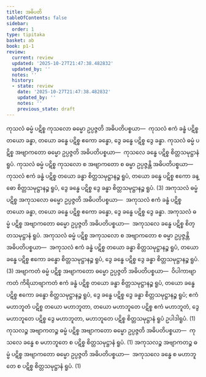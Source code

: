 ```yaml
---
title: အဓိပတိ
tableOfContents: false
sidebar:
  order: 1
type: tipitaka
basket: ab
book: p1-1
review:
  current: review
  updated: '2025-10-27T21:47:38.482832'
  updated_by: ''
  notes: ''
  history:
  - state: review
    date: '2025-10-27T21:47:38.482832'
    updated_by: ''
    notes: ''
    previous_state: draft
---
```



<ReviewStatus review={frontmatter.review} showDetails={true} />

<HypothesisAnnotation frontmatter={frontmatter} />

<DynamicBreadcrumb />

<Division number="3" book="p1-1" e="ch" v="36" p="294">

<Paragraph number="127" book="p1-1">
ကုသလံ ဓမ္မံ ပဋိစ္စ ကုသလော ဓမ္မော ဥပ္ပဇ္ဇတိ အဓိပတိပစ္စယာ—  ကုသလံ ဧကံ ခန္ဓံ ပဋိစ္စ တယော ခန္ဓာ, တယော ခန္ဓေ ပဋိစ္စ ဧကော ခန္ဓော, ဒွေ ခန္ဓေ ပဋိစ္စ ဒွေ ခန္ဓာ. ကုသလံ ဓမ္မံ ပဋိစ္စ အဗျာကတော ဓမ္မော ဥပ္ပဇ္ဇတိ အဓိပတိပစ္စယာ—  ကုသလေ ခန္ဓေ ပဋိစ္စ စိတ္တသမုဋ္ဌာနံ ရူပံ. ကုသလံ ဓမ္မံ ပဋိစ္စ ကုသလော စ အဗျာကတော စ ဓမ္မာ ဥပ္ပဇ္ဇန္တိ အဓိပတိပစ္စယာ—  ကုသလံ ဧကံ ခန္ဓံ ပဋိစ္စ တယော ခန္ဓာ စိတ္တသမုဋ္ဌာနဉ္စ ရူပံ, တယော ခန္ဓေ ပဋိစ္စ ဧကော ခန္ဓော စိတ္တသမုဋ္ဌာနဉ္စ ရူပံ, ဒွေ ခန္ဓေ ပဋိစ္စ ဒွေ ခန္ဓာ စိတ္တသမုဋ္ဌာနဉ္စ ရူပံ. (3)
</Paragraph>

<Paragraph number="128" book="p1-1">
အကုသလံ ဓမ္မံ ပဋိစ္စ အကုသလော ဓမ္မော ဥပ္ပဇ္ဇတိ အဓိပတိပစ္စယာ—  အကုသလံ ဧကံ ခန္ဓံ ပဋိစ္စ တယော ခန္ဓာ, တယော ခန္ဓေ ပဋိစ္စ ဧကော ခန္ဓော, ဒွေ ခန္ဓေ ပဋိစ္စ ဒွေ ခန္ဓာ. အကုသလံ ဓမ္မံ ပဋိစ္စ အဗျာကတော ဓမ္မော ဥပ္ပဇ္ဇတိ အဓိပတိပစ္စယာ—  အကုသလေ ခန္ဓေ ပဋိစ္စ စိတ္တသမုဋ္ဌာနံ ရူပံ. အကုသလံ ဓမ္မံ ပဋိစ္စ အကုသလော စ အဗျာကတော စ ဓမ္မာ ဥပ္ပဇ္ဇန္တိ အဓိပတိပစ္စယာ—  အကုသလံ ဧကံ ခန္ဓံ ပဋိစ္စ တယော ခန္ဓာ စိတ္တသမုဋ္ဌာနဉ္စ ရူပံ, တယော ခန္ဓေ ပဋိစ္စ ဧကော ခန္ဓော စိတ္တသမုဋ္ဌာနဉ္စ ရူပံ, ဒွေ ခန္ဓေ ပဋိစ္စ ဒွေ ခန္ဓာ စိတ္တသမုဋ္ဌာနဉ္စ ရူပံ. (3)
</Paragraph>

<Paragraph number="129" book="p1-1">
အဗျာကတံ ဓမ္မံ ပဋိစ္စ အဗျာကတော ဓမ္မော ဥပ္ပဇ္ဇတိ အဓိပတိပစ္စယာ—  ဝိပါကာဗျာကတံ ကိရိယာဗျာကတံ ဧကံ ခန္ဓံ ပဋိစ္စ တယော ခန္ဓာ စိတ္တသမုဋ္ဌာနဉ္စ ရူပံ, တယော ခန္ဓေ ပဋိစ္စ ဧကော ခန္ဓော စိတ္တသမုဋ္ဌာနဉ္စ ရူပံ, ဒွေ ခန္ဓေ ပဋိစ္စ ဒွေ ခန္ဓာ စိတ္တသမုဋ္ဌာနဉ္စ ရူပံ; ဧကံ မဟာဘူတံ ပဋိစ္စ တယော မဟာဘူတာ, တယော မဟာဘူတေ ပဋိစ္စ ဧကံ မဟာဘူတံ, ဒွေ မဟာဘူတေ ပဋိစ္စ ဒွေ မဟာဘူတာ, မဟာဘူတေ ပဋိစ္စ စိတ္တသမုဋ္ဌာနံ ရူပံ ဥပါဒါရူပံ. (1)
</Paragraph>

<Paragraph number="130" book="p1-1">
ကုသလဉ္စ အဗျာကတဉ္စ ဓမ္မံ ပဋိစ္စ အဗျာကတော ဓမ္မော ဥပ္ပဇ္ဇတိ အဓိပတိပစ္စယာ—  ကုသလေ ခန္ဓေ စ မဟာဘူတေ စ ပဋိစ္စ စိတ္တသမုဋ္ဌာနံ ရူပံ. (1)
</Paragraph>

<Paragraph number="131" book="p1-1">
အကုသလဉ္စ အဗျာကတဉ္စ ဓမ္မံ ပဋိစ္စ အဗျာကတော ဓမ္မော ဥပ္ပဇ္ဇတိ အဓိပတိပစ္စယာ—  အကုသလေ ခန္ဓေ စ မဟာဘူတေ စ ပဋိစ္စ စိတ္တသမုဋ္ဌာနံ ရူပံ. (1)
</Paragraph>
</Division>